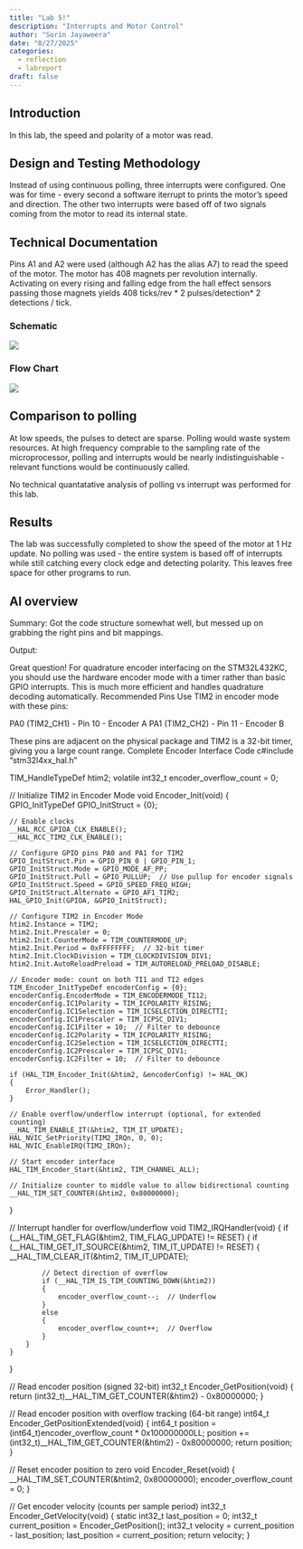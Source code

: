 ```yaml
---
title: "Lab 5!"
description: "Interrupts and Motor Control"
author: "Sorin Jayaweera"
date: "8/27/2025"
categories:
  - reflection
  - labreport
draft: false
---
```



## Introduction
In this lab, the speed and polarity of a motor was read.

## Design and Testing Methodology

Instead of using continuous polling, three interrupts were configured. 
One was for time - every second a software iterrupt to prints the motor's speed and direction.
The other two interrupts were based off of two signals coming from the motor to read its internal state.

## Technical Documentation
Pins A1 and A2 were used (although A2 has the alias A7) to read the speed of the motor. The motor has 408 magnets per revolution internally. 
Activating on every rising and falling edge from the hall effect sensors passing those magnets yields 408 ticks/rev * 2 pulses/detection* 2 detections / tick.

### Schematic
![](/images/lab5/schematic.png)

### Flow Chart
![](/images/lab5/flowchart.png)

## Comparison to polling
At low speeds, the pulses to detect are sparse. Polling would waste system resources.
At high frequency comprable to the sampling rate of the microprocessor, polling and interrupts would be 
nearly indistinguishable - relevant functions would be continuously called. 

No technical quantatative analysis of polling vs interrupt was performed for this lab. 


## Results
The lab was successfully completed to show the speed of the motor at 1 Hz update. No polling was used - the entire system is based off of interrupts while still catching every clock edge 
and detecting polarity. This leaves free space for other programs to run. 


## AI overview

Summary: Got the code structure somewhat well, but messed up on grabbing the right pins and bit mappings. 

Output:

Great question! For quadrature encoder interfacing on the STM32L432KC, you should use the hardware encoder mode with a timer rather than basic GPIO interrupts. This is much more efficient and handles quadrature decoding automatically.
Recommended Pins
Use TIM2 in encoder mode with these pins:

PA0 (TIM2_CH1) - Pin 10 - Encoder A
PA1 (TIM2_CH2) - Pin 11 - Encoder B

These pins are adjacent on the physical package and TIM2 is a 32-bit timer, giving you a large count range.
Complete Encoder Interface Code
c#include "stm32l4xx_hal.h"

TIM_HandleTypeDef htim2;
volatile int32_t encoder_overflow_count = 0;

// Initialize TIM2 in Encoder Mode
void Encoder_Init(void)
{
    GPIO_InitTypeDef GPIO_InitStruct = {0};
    
    // Enable clocks
    __HAL_RCC_GPIOA_CLK_ENABLE();
    __HAL_RCC_TIM2_CLK_ENABLE();
    
    // Configure GPIO pins PA0 and PA1 for TIM2
    GPIO_InitStruct.Pin = GPIO_PIN_0 | GPIO_PIN_1;
    GPIO_InitStruct.Mode = GPIO_MODE_AF_PP;
    GPIO_InitStruct.Pull = GPIO_PULLUP;  // Use pullup for encoder signals
    GPIO_InitStruct.Speed = GPIO_SPEED_FREQ_HIGH;
    GPIO_InitStruct.Alternate = GPIO_AF1_TIM2;
    HAL_GPIO_Init(GPIOA, &GPIO_InitStruct);
    
    // Configure TIM2 in Encoder Mode
    htim2.Instance = TIM2;
    htim2.Init.Prescaler = 0;
    htim2.Init.CounterMode = TIM_COUNTERMODE_UP;
    htim2.Init.Period = 0xFFFFFFFF;  // 32-bit timer
    htim2.Init.ClockDivision = TIM_CLOCKDIVISION_DIV1;
    htim2.Init.AutoReloadPreload = TIM_AUTORELOAD_PRELOAD_DISABLE;
    
    // Encoder mode: count on both TI1 and TI2 edges
    TIM_Encoder_InitTypeDef encoderConfig = {0};
    encoderConfig.EncoderMode = TIM_ENCODERMODE_TI12;
    encoderConfig.IC1Polarity = TIM_ICPOLARITY_RISING;
    encoderConfig.IC1Selection = TIM_ICSELECTION_DIRECTTI;
    encoderConfig.IC1Prescaler = TIM_ICPSC_DIV1;
    encoderConfig.IC1Filter = 10;  // Filter to debounce
    encoderConfig.IC2Polarity = TIM_ICPOLARITY_RISING;
    encoderConfig.IC2Selection = TIM_ICSELECTION_DIRECTTI;
    encoderConfig.IC2Prescaler = TIM_ICPSC_DIV1;
    encoderConfig.IC2Filter = 10;  // Filter to debounce
    
    if (HAL_TIM_Encoder_Init(&htim2, &encoderConfig) != HAL_OK)
    {
        Error_Handler();
    }
    
    // Enable overflow/underflow interrupt (optional, for extended counting)
    __HAL_TIM_ENABLE_IT(&htim2, TIM_IT_UPDATE);
    HAL_NVIC_SetPriority(TIM2_IRQn, 0, 0);
    HAL_NVIC_EnableIRQ(TIM2_IRQn);
    
    // Start encoder interface
    HAL_TIM_Encoder_Start(&htim2, TIM_CHANNEL_ALL);
    
    // Initialize counter to middle value to allow bidirectional counting
    __HAL_TIM_SET_COUNTER(&htim2, 0x80000000);
}

// Interrupt handler for overflow/underflow
void TIM2_IRQHandler(void)
{
    if (__HAL_TIM_GET_FLAG(&htim2, TIM_FLAG_UPDATE) != RESET)
    {
        if (__HAL_TIM_GET_IT_SOURCE(&htim2, TIM_IT_UPDATE) != RESET)
        {
            __HAL_TIM_CLEAR_IT(&htim2, TIM_IT_UPDATE);
            
            // Detect direction of overflow
            if (__HAL_TIM_IS_TIM_COUNTING_DOWN(&htim2))
            {
                encoder_overflow_count--;  // Underflow
            }
            else
            {
                encoder_overflow_count++;  // Overflow
            }
        }
    }
}

// Read encoder position (signed 32-bit)
int32_t Encoder_GetPosition(void)
{
    return (int32_t)__HAL_TIM_GET_COUNTER(&htim2) - 0x80000000;
}

// Read encoder position with overflow tracking (64-bit range)
int64_t Encoder_GetPositionExtended(void)
{
    int64_t position = (int64_t)encoder_overflow_count * 0x100000000LL;
    position += (int32_t)__HAL_TIM_GET_COUNTER(&htim2) - 0x80000000;
    return position;
}

// Reset encoder position to zero
void Encoder_Reset(void)
{
    __HAL_TIM_SET_COUNTER(&htim2, 0x80000000);
    encoder_overflow_count = 0;
}

// Get encoder velocity (counts per sample period)
int32_t Encoder_GetVelocity(void)
{
    static int32_t last_position = 0;
    int32_t current_position = Encoder_GetPosition();
    int32_t velocity = current_position - last_position;
    last_position = current_position;
    return velocity;
}
